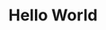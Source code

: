 


# Hello World

<ImageButton
  imgUrl="https://media.istockphoto.com/photos/texture-dark-concrete-floor-picture-id621925576?k=6&m=621925576&s=612x612&w=0&h=H4rph08J2vSJz_crupTLvHf5OKW0olvoRJzaAK37Yhg="
  text="Testing this out"
  path="/"
/>
